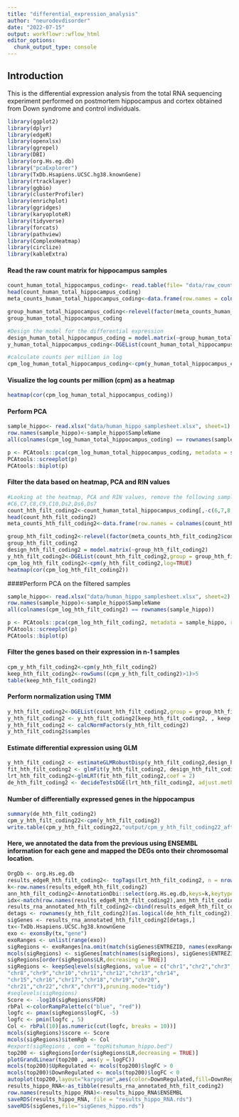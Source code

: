 ```yaml
---
title: "differential_expression_analysis"
author: "neurodevdisorder"
date: "2022-07-15"
output: workflowr::wflow_html
editor_options:
  chunk_output_type: console
---
```




## Introduction

This is the differential expression analysis from the total RNA sequencing experiment performed on postmortem hippocampus and cortex obtained from Down syndrome and control individuals.


```r
library(ggplot2)
library(dplyr)
library(edgeR)
library(openxlsx)
library(ggrepel)
library(DBI)
library(org.Hs.eg.db)
library("pcaExplorer")
library(TxDb.Hsapiens.UCSC.hg38.knownGene)
library(rtracklayer)
library(ggbio)
library(clusterProfiler)
library(enrichplot)
library(ggridges)
library(karyoploteR)
library(tidyverse)
library(forcats)
library(pathview)
library(ComplexHeatmap)
library(circlize)
library(kableExtra)
```

#### Read the raw count matrix for hippocampus samples
```r
count_human_total_hippocampus_coding<- read.table(file= "data/raw_counts_human_hippo_matrix_coding.txt", header=T, row.names=1)
head(count_human_total_hippocampus_coding)
meta_counts_human_total_hippocampus_coding<-data.frame(row.names = colnames(count_human_total_hippocampus_coding),condition_human_total_hippocampus_coding=c("Cont","Cont","Cont","Cont","Cont","Cont","Cont","Cont","Cont","Cont","Cont","DS","DS","DS","DS","DS","DS","DS","DS","DS"))
```


```r
group_human_total_hippocampus_coding<-relevel(factor(meta_counts_human_total_hippocampus_coding$condition_human_total_hippocampus_coding),ref="Cont")
group_human_total_hippocampus_coding
```


```r
#Design the model for the differential expression
design_human_total_hippocampus_coding = model.matrix(~group_human_total_hippocampus_coding)
y_human_total_hippocampus_coding<-DGEList(count_human_total_hippocampus_coding,group = group_human_total_hippocampus_coding)
```


```r
#calculate counts per million in log
cpm_log_human_total_hippocampus_coding<-cpm(y_human_total_hippocampus_coding,log=TRUE)
```

#### Visualize the log counts per million (cpm) as a heatmap
```r
heatmap(cor(cpm_log_human_total_hippocampus_coding))
```

#### Perform PCA
```r
sample_hippo<- read.xlsx("data/human_hippo_samplesheet.xlsx", sheet=1)
row.names(sample_hippo)<-sample_hippo$SampleName
all(colnames(cpm_log_human_total_hippocampus_coding) == rownames(sample_hippo))
```


```r
p <- PCAtools::pca(cpm_log_human_total_hippocampus_coding, metadata = sample_hippo, removeVar = 0.1)
PCAtools::screeplot(p)
PCAtools::biplot(p)
```

#### Filter the data based on heatmap, PCA and RIN values
```r
#Looking at the heatmap, PCA and RIN values, remove the following samples:
#C6,C7,C8,C9,C10,Ds2,Ds6,Ds7
count_hth_filt_coding2<-count_human_total_hippocampus_coding[,-c(6,7,8,9,10,13,17,18)]
head(count_hth_filt_coding2)
meta_counts_hth_filt_coding2<-data.frame(row.names = colnames(count_hth_filt_coding2),condition_hth_filt_coding2=c("Cont","Cont","Cont","Cont","Cont","Cont","DS","DS","DS","DS","DS","DS"))
```


```r
group_hth_filt_coding2<-relevel(factor(meta_counts_hth_filt_coding2$condition_hth_filt_coding2),ref="Cont")
group_hth_filt_coding2
design_hth_filt_coding2 = model.matrix(~group_hth_filt_coding2)
y_hth_filt_coding2<-DGEList(count_hth_filt_coding2,group = group_hth_filt_coding2)
cpm_log_hth_filt_coding2<-cpm(y_hth_filt_coding2,log=TRUE)
heatmap(cor(cpm_log_hth_filt_coding2))
```

####Perform PCA on the filtered samples
```r
sample_hippo<- read.xlsx("data/human_hippo_samplesheet.xlsx", sheet=2)
row.names(sample_hippo)<-sample_hippo$SampleName
all(colnames(cpm_log_hth_filt_coding2) == rownames(sample_hippo))
```


```r
p <- PCAtools::pca(cpm_log_hth_filt_coding2, metadata = sample_hippo, removeVar = 0.1)
PCAtools::screeplot(p)
PCAtools::biplot(p)
```

#### Filter the genes based on their expression in n-1 samples
```r
cpm_y_hth_filt_coding2<-cpm(y_hth_filt_coding2)
keep_hth_filt_coding2<-rowSums((cpm_y_hth_filt_coding2)>1)>5
table(keep_hth_filt_coding2)
```

#### Perform normalization using TMM
```r
y_hth_filt_coding2<-DGEList(count_hth_filt_coding2,group = group_hth_filt_coding2)
y_hth_filt_coding2 <- y_hth_filt_coding2[keep_hth_filt_coding2, , keep.lib.sizes=FALSE]
y_hth_filt_coding2 <- calcNormFactors(y_hth_filt_coding2)
y_hth_filt_coding2$samples
```

#### Estimate differential expression using GLM
```r
y_hth_filt_coding2 <- estimateGLMRobustDisp(y_hth_filt_coding2,design_hth_filt_coding2, verbose = TRUE)
fit_hth_filt_coding2 <- glmFit(y_hth_filt_coding2, design_hth_filt_coding2)
lrt_hth_filt_coding2<-glmLRT(fit_hth_filt_coding2,coef = 2)
de_hth_filt_coding2 <- decideTestsDGE(lrt_hth_filt_coding2, adjust.method="BH", p.value = 0.05)
```

#### Number of differentially expressed genes in the hippocampus
```r
summary(de_hth_filt_coding2)
cpm_y_hth_filt_coding22<-cpm(y_hth_filt_coding2)
write.table(cpm_y_hth_filt_coding22,"output/cpm_y_hth_filt_coding22_after_PCA.txt",sep = "\t")
```


#### Here, we annotated the data from the previous using ENSEMBL information for each gene and mapped the DEGs onto their chromosomal location.

```r
OrgDb <- org.Hs.eg.db
results_edgeR_hth_filt_coding2<- topTags(lrt_hth_filt_coding2, n = nrow(count_hth_filt_coding2), sort.by = "none")
k<-row.names(results_edgeR_hth_filt_coding2)
ann_hth_filt_coding2<-AnnotationDbi::select(org.Hs.eg.db,keys=k,keytype = "ENSEMBL",columns=c("ENTREZID","SYMBOL","GENENAME","CHR","UNIPROT","ALIAS","GENENAME"))
idx<-match(row.names(results_edgeR_hth_filt_coding2),ann_hth_filt_coding2$ENSEMBL)
results_rna_annotated_hth_filt_coding2<-cbind(results_edgeR_hth_filt_coding2,ann_hth_filt_coding2[idx,])
detags <- rownames(y_hth_filt_coding2)[as.logical(de_hth_filt_coding2)]
sigGenes <- results_rna_annotated_hth_filt_coding2[detags,]
tx<-TxDb.Hsapiens.UCSC.hg38.knownGene
exo <- exonsBy(tx,"gene")
exoRanges <- unlist(range(exo))
sigRegions <- exoRanges[na.omit(match(sigGenes$ENTREZID, names(exoRanges)))]
mcols(sigRegions) <- sigGenes[match(names(sigRegions), sigGenes$ENTREZID),]
sigRegions[order(sigRegions$LR,decreasing = TRUE)]
sigRegions <- keepSeqlevels(sigRegions, value = c("chr1","chr2","chr3","chr4","chr5","chr6","chr7",
"chr8","chr9","chr10","chr11","chr12","chr13","chr14",
"chr15","chr16","chr17","chr18","chr19","chr20",
"chr21","chr22","chrX","chrY"),pruning.mode="tidy")
#seqlevels(sigRegions)
Score <- -log10(sigRegions$FDR)
rbPal <-colorRampPalette(c("blue", "red"))
logfc <- pmax(sigRegions$logFC, -5)
logfc <- pmin(logfc , 5)
Col <- rbPal(10)[as.numeric(cut(logfc, breaks = 10))]
mcols(sigRegions)$score <- Score
mcols(sigRegions)$itemRgb <- Col
#export(sigRegions , con = "topHitshuman_hippo.bed")
top200 <- sigRegions[order(sigRegions$LR,decreasing = TRUE)]
plotGrandLinear(top200 , aes(y = logFC))
mcols(top200)$UpRegulated <- mcols(top200)$logFC > 0
mcols(top200)$DownRegulated <- mcols(top200)$logFC < 0
autoplot(top200,layout="karyogram",aes(color=DownRegulated,fill=DownRegulated))
results_hippo_RNA<-as_tibble(results_rna_annotated_hth_filt_coding2)
row.names(results_hippo_RNA)<-results_hippo_RNA$ENSEMBL
saveRDS(results_hippo_RNA, file = "results_hippo_RNA.rds")
saveRDS(sigGenes,file="sigGenes_hippo.rds")
```
